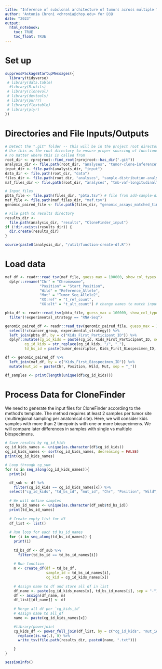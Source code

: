 ```yaml
---
title: "Inference of subclonal architecture of tumors across multiple timepoints for the PBTA Cohort"
author: 'Antonia Chroni <chronia@chop.edu> for D3B'
date: "2023"
output:
  html_notebook:
    toc: TRUE
    toc_float: TRUE
---
```


# Set up

```r
suppressPackageStartupMessages({
  library(tidyverse)
 # library(data.table)
  #library(R.utils)
 # library(clonevol)
 # library(devtools)
 # library(purrr)
 # library(flextable)
 # library(plyr)
})
```

# Directories and File Inputs/Outputs

```r
# Detect the ".git" folder -- this will be in the project root directory
# Use this as the root directory to ensure proper sourcing of functions 
# no matter where this is called from
root_dir <- rprojroot::find_root(rprojroot::has_dir(".git"))
analysis_dir <- file.path(root_dir, "analyses", "tumor-clone-inference")
input_dir <- file.path(analysis_dir, "input")
data_dir <- file.path(root_dir, "data")
files_dir <- file.path(root_dir, "analyses", "sample-distribution-analysis", "results")
maf_files_dir <- file.path(root_dir, "analyses", "tmb-vaf-longitudinal", "results")

# Input files
pbta_file <- file.path(files_dir, "pbta.tsv") # file from add-sample-distribution module
maf_file <- file.path(maf_files_dir, "maf.tsv")
genomic_paired_file <- file.path(files_dir, "genomic_assays_matched_time_points.tsv") # file from add-sample-distribution module

# File path to results directory
results_dir <-
  file.path(analysis_dir, "results", "CloneFinder_input")
if (!dir.exists(results_dir)) {
  dir.create(results_dir)
}

source(paste0(analysis_dir, "/util/function-create-df.R"))
```

# Load data

```r
maf_df <- readr::read_tsv(maf_file, guess_max = 100000, show_col_types = FALSE) %>% 
  dplyr::rename("Chr" = "Chromosome", 
                "Position" = "Start_Position",
                "Wild" = "Reference_Allele",
                "Mut" = "Tumor_Seq_Allele2",
                "XX:ref" = "t_ref_count", 
                "XX:alt" = "t_alt_count") # change names to match input requirements for Clonefinder

pbta_df <- readr::read_tsv(pbta_file, guess_max = 100000, show_col_types = FALSE) %>% 
  filter(!experimental_strategy == "RNA-Seq")

genomic_paired_df <- readr::read_tsv(genomic_paired_file, guess_max = 100000, show_col_types = FALSE) %>% 
  select(!c(cancer_group, experimental_strategy)) %>% 
  left_join(pbta_df, by = c("Kids_First_Participant_ID")) %>% 
  dplyr::mutate(cg_id_kids = paste(cg_id, Kids_First_Participant_ID, sep = "_"),
         cg_id_kids = str_replace(cg_id_kids, "/", "_"),
         td_bs_id = paste(tumor_descriptor, Kids_First_Biospecimen_ID, sep = "_"))

df <- genomic_paired_df %>% 
  left_join(maf_df, by = c("Kids_First_Biospecimen_ID")) %>% 
  mutate(mut_id = paste(Chr, Position, Wild, Mut, sep = "_"))

df_samples <- print(length(unique(df$cg_id_kids)))
```

# Process Data for CloneFinder

We need to generate the input files for CloneFinder according to the method's template. 
The method requires at least 2 samples per tumor site (multiregional sampling per anatomical site).
Here, we will consider kids samples with more than 2 timepoints with one or more biospecimens. 
We will compare later differences in samples with single vs multiple biospecimens.


```r
# Save results by cg_id_kids
cg_id_kids_names <- unique(as.character(df$cg_id_kids))
cg_id_kids_names <- sort(cg_id_kids_names, decreasing = FALSE)
print(cg_id_kids_names)

# Loop through cg_sum
for (x in seq_along(cg_id_kids_names)){
  print(x)

  df_sub <- df %>%
    filter(cg_id_kids == cg_id_kids_names[x]) %>% 
  select("cg_id_kids", "td_bs_id", "mut_id", "Chr", "Position", "Wild", "Mut", "XX:ref", "XX:alt")
 
  # We will define samples
  td_bs_id_names <- unique(as.character(df_sub$td_bs_id))
  print(td_bs_id_names)
  
  # Create empty list for df
  df_list <- list() 
  
  # Run loop for each td_bs_id_names
  for (i in seq_along(td_bs_id_names)) {
    print(i)
   
    td_bs_df <- df_sub %>%
      filter(td_bs_id == td_bs_id_names[i])
    
    # Run function 
    m <- create_df(df = td_bs_df, 
                   sample_id = td_bs_id_names[i],
                   cg_kid = cg_id_kids_names[x])
  
    # Assign name to df and store all df in list
    df_name <- paste(cg_id_kids_names[x], td_bs_id_names[i], sep = "-")
    df <- assign(df_name, m)
    df_list[[df_name]] <- df
    
    # Merge all df per `cg_kids_id`
    # Assign name to all_df
    name <- paste(cg_id_kids_names[x])

    #library(powerjoin)
    cg_kids_df <- power_full_join(df_list, by = c("cg_id_kids", "mut_id", "Chr", "Position", "Wild", "Mut")) %>% 
      replace(is.na(.), 0) %>% 
      write_tsv(file.path(results_dir, paste0(name, ".txt")))

    }
}
```


```r
sessionInfo()
```